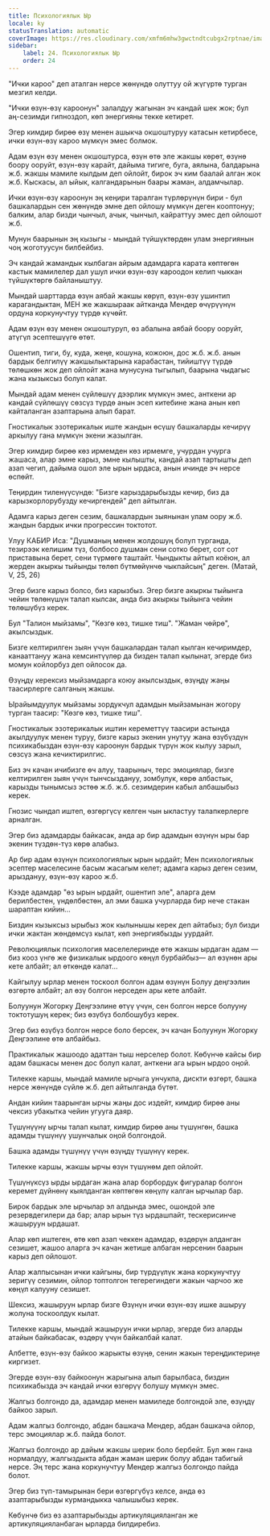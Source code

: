 ```yaml
---
title: Психологиялык Ыр
locale: ky
statusTranslation: automatic
coverImage: https://res.cloudinary.com/xmfm6mhw3gwctndtcubgx2rptnae/image/upload/v1740468922/small_cover_tratado_de_psicologia_revolucionaria_a4c0dca4e0.webp
sidebar:
    label: 24. Психологиялык Ыр
    order: 24
---
```

"Ички кароо" деп аталган нерсе жөнүндө олуттуу ой жүгүртө турган мезгил келди.

"Ички өзүн-өзү кароонун" залалдуу жагынан эч кандай шек жок; бул аң-сезимди гипноздоп, көп энергияны текке кетирет.

Эгер кимдир бирөө өзү менен ашыкча окшоштуруу катасын кетирбесе, ички өзүн-өзү кароо мүмкүн эмес болмок.

Адам өзүн өзү менен окшоштурса, өзүн өтө эле жакшы көрөт, өзүнө боору ооруйт, өзүн-өзү карайт, дайыма тигиге, буга, аялына, балдарына ж.б. жакшы мамиле кылдым деп ойлойт, бирок эч ким баалай алган жок ж.б. Кыскасы, ал ыйык, калгандарынын баары жаман, алдамчылар.

Ички өзүн-өзү кароонун эң кеңири таралган түрлөрүнүн бири - бул башкалардын сен жөнүндө эмне деп ойлошу мүмкүн деген кооптонуу; балким, алар бизди чынчыл, ачык, чынчыл, кайраттуу эмес деп ойлошот ж.б.

Мунун баарынын эң кызыгы - мындай түйшүктөрдөн улам энергиянын чоң жоготуусун билбейбиз.

Эч кандай жамандык кылбаган айрым адамдарга карата көптөгөн кастык мамилелер дал ушул ички өзүн-өзү кароодон келип чыккан түйшүктөргө байланыштуу.

Мындай шарттарда өзүн аябай жакшы көрүп, өзүн-өзү ушинтип карагандыктан, МЕН же жакшыраак айтканда Мендер өчүрүүнүн ордуна коркунучтуу түрдө күчөйт.

Адам өзүн өзү менен окшоштуруп, өз абалына аябай боору ооруйт, атүгүл эсептешүүгө өтөт.

Ошентип, тиги, бу, куда, жеңе, кошуна, кожоюн, дос ж.б. ж.б. анын бардык белгилүү жакшылыктарына карабастан, тийиштүү түрдө төлөшкөн жок деп ойлойт жана мунусуна тыгылып, баарына чыдагыс жана кызыксыз болуп калат.

Мындай адам менен сүйлөшүү дээрлик мүмкүн эмес, анткени ар кандай сүйлөшүү сөзсүз түрдө анын эсеп китебине жана анын көп кайталанган азаптарына алып барат.

Гностикалык эзотерикалык иште жандын өсүшү башкаларды кечирүү аркылуу гана мүмкүн экени жазылган.

Эгер кимдир бирөө көз ирмемден көз ирмемге, учурдан учурга жашаса, алар эмне карыз, эмне кылышты, кандай азап тартышты деп азап чегип, дайыма ошол эле ырын ырдаса, анын ичинде эч нерсе өспөйт.

Теңирдин тиленүүсүндө: "Бизге карыздарыбызды кечир, биз да карызкорлорубузду кечиргендей" деп айтылган.

Адамга карыз деген сезим, башкалардын зыянынан улам оору ж.б. жандын бардык ички прогрессин токтотот.

Улуу КАБИР Иса: "Душманың менен жолдошуң болуп турганда, тезирээк келишим түз, болбосо душман сени сотко берет, сот сот приставына берет, сени түрмөгө таштайт. Чындыкты айтып коёюн, ал жерден акыркы тыйынды төлөп бүтмөйүнчө чыкпайсың" деген. (Матай, V, 25, 26)

Эгер бизге карыз болсо, биз карызбыз. Эгер бизге акыркы тыйынга чейин төлөнүшүн талап кылсак, анда биз акыркы тыйынга чейин төлөшүбүз керек.

Бул "Талион мыйзамы", "Көзгө көз, тишке тиш". "Жаман чөйрө", акылсыздык.

Бизге келтирилген зыян үчүн башкалардан талап кылган кечиримдер, канааттануу жана кемсинтүүлөр да бизден талап кылынат, эгерде биз момун койлорбуз деп ойлосок да.

Өзүңдү керексиз мыйзамдарга коюу акылсыздык, өзүңдү жаңы таасирлерге салганың жакшы.

Ырайымдуулук мыйзамы зордукчул адамдын мыйзамынан жогору турган таасир: "Көзгө көз, тишке тиш".

Гностикалык эзотерикалык иштин кереметтүү таасири астында акылдуулук менен туруу, бизге карыз экенин унутуу жана өзүбүздүн психикабыздан өзүн-өзү кароонун бардык түрүн жок кылуу зарыл, сөзсүз жана кечиктирилгис.

Биз эч качан ичибизге өч алуу, таарыныч, терс эмоциялар, бизге келтирилген зыян үчүн тынчсыздануу, зомбулук, көрө албастык, карызды тынымсыз эстөө ж.б. ж.б. сезимдерин кабыл албашыбыз керек.

Гнозис чындап иштеп, өзгөргүсү келген чын ыкластуу талапкерлерге арналган.

Эгер биз адамдарды байкасак, анда ар бир адамдын өзүнүн ыры бар экенин түздөн-түз көрө алабыз.

Ар бир адам өзүнүн психологиялык ырын ырдайт; Мен психологиялык эсептер маселесине басым жасагым келет; адамга карыз деген сезим, арыздануу, өзүн-өзү кароо ж.б.

Кээде адамдар "өз ырын ырдайт, ошентип эле", аларга дем берилбестен, үндөлбөстөн, ал эми башка учурларда бир нече стакан шараптан кийин...

Биздин кызыксыз ырыбыз жок кылынышы керек деп айтабыз; бул бизди ички жактан жөндөмсүз кылат, көп энергиябызды уурдайт.

Революциялык психология маселелеринде өтө жакшы ырдаган адам —биз кооз үнгө же физикалык ырдоого көңүл бурбайбыз— ал өзүнөн ары кете албайт; ал өткөндө калат...

Кайгылуу ырлар менен тоскоол болгон адам өзүнүн Болуу деңгээлин өзгөртө албайт; ал өзү болгон нерседен ары кете албайт.

Болуунун Жогорку Деңгээлине өтүү үчүн, сен болгон нерсе болууну токтотушуң керек; биз өзүбүз болбошубуз керек.

Эгер биз өзүбүз болгон нерсе боло берсек, эч качан Болуунун Жогорку Деңгээлине өтө албайбыз.

Практикалык жашоодо адаттан тыш нерселер болот. Көбүнчө кайсы бир адам башкасы менен дос болуп калат, анткени ага ырын ырдоо оңой.

Тилекке каршы, мындай мамиле ырчыга унчукпа, дискти өзгөрт, башка нерсе жөнүндө сүйлө ж.б. деп айтылганда бүтөт.

Андан кийин таарынган ырчы жаңы дос издейт, кимдир бирөө аны чексиз убакытка чейин угууга даяр.

Түшүнүүнү ырчы талап кылат, кимдир бирөө аны түшүнгөн, башка адамды түшүнүү ушунчалык оңой болгондой.

Башка адамды түшүнүү үчүн өзүңдү түшүнүү керек.

Тилекке каршы, жакшы ырчы өзүн түшүнөм деп ойлойт.

Түшүнүксүз ырды ырдаган жана алар борбордук фигуралар болгон керемет дүйнөнү кыялданган көптөгөн көңүлү калган ырчылар бар.

Бирок бардык эле ырчылар эл алдында эмес, ошондой эле резервдегилери да бар; алар ырын түз ырдашпайт, тескерисинче жашыруун ырдашат.

Алар көп иштеген, өтө көп азап чеккен адамдар, өздөрүн алданган сезишет, жашоо аларга эч качан жетише албаган нерсенин баарын карыз деп ойлошот.

Алар жалпысынан ички кайгыны, бир түрдүүлүк жана коркунучтуу зеригүү сезимин, ойлор топтолгон тегерегиндеги жакын чарчоо же көңүл калууну сезишет.

Шексиз, жашыруун ырлар бизге Өзүнүн ички өзүн-өзү ишке ашыруу жолуна тоскоолдук кылат.

Тилекке каршы, мындай жашыруун ички ырлар, эгерде биз аларды атайын байкабасак, өздөрү үчүн байкалбай калат.

Албетте, өзүн-өзү байкоо жарыкты өзүңө, сенин жакын тереңдиктериңе киргизет.

Эгерде өзүн-өзү байкоонун жарыгына алып барылбаса, биздин психикабызда эч кандай ички өзгөрүү болушу мүмкүн эмес.

Жалгыз болгондо да, адамдар менен мамиледе болгондой эле, өзүңдү байкоо зарыл.

Адам жалгыз болгондо, абдан башкача Мендер, абдан башкача ойлор, терс эмоциялар ж.б. пайда болот.

Жалгыз болгондо ар дайым жакшы шерик боло бербейт. Бул жөн гана нормалдуу, жалгыздыкта абдан жаман шерик болуу абдан табигый нерсе. Эң терс жана коркунучтуу Мендер жалгыз болгондо пайда болот.

Эгер биз түп-тамырынан бери өзгөргүбүз келсе, анда өз азаптарыбызды курмандыкка чалышыбыз керек.

Көбүнчө биз өз азаптарыбызды артикуляцияланган же артикуляцияланбаган ырларда билдиребиз.

